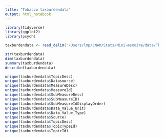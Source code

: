```yaml
---
title: "Tobacco taxburdendata"
output: html_notebook
---
```

```r
library(tidyverse)
library(ggplot2)
library(psych)

```

```r
taxburdendata <- read_delim('/Users/lmp/CNAM/Stats/Mini-memoire/data/The_Tax_Burden_on_Tobacco__1970-2019.csv', delim = ";")
```
```r
str(taxburdendata)
dim(taxburdendata)
summary(taxburdendata)
describe(taxburdendata)
```

```r
unique(taxburdendata$TopicDesc)
unique(taxburdendata$Datasource)
unique(taxburdendata$MeasureDesc)
unique(taxburdendata$MeasureId)
unique(taxburdendata$SubMeasureDesc)
unique(taxburdendata$SubMeasureID)
unique(taxburdendata$SubMeasureIdDisplayOrder)
unique(taxburdendata$Data_Value_Unit)
unique(taxburdendata$Data_Value_Type)
unique(taxburdendata$Source)
unique(taxburdendata$TopicDesc)
unique(taxburdendata$TopicTypeId)
unique(taxburdendata$TopicId)
```
```r

```

